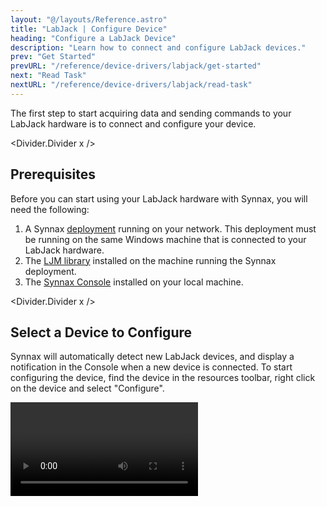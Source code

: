 ```yaml
---
layout: "@/layouts/Reference.astro"
title: "LabJack | Configure Device"
heading: "Configure a LabJack Device"
description: "Learn how to connect and configure LabJack devices."
prev: "Get Started"
prevURL: "/reference/device-drivers/labjack/get-started"
next: "Read Task"
nextURL: "/reference/device-drivers/labjack/read-task"
---
```




The first step to start acquiring data and sending commands to your LabJack hardware is
to connect and configure your device.

<Divider.Divider x />

## Prerequisites

Before you can start using your LabJack hardware with Synnax, you will need the
following:

1. A Synnax [deployment](/reference/core/quick-start) running on your network. This
   deployment must be running on the same Windows machine that is connected to your
   LabJack hardware.
2. The
   [LJM library](https://support.labjack.com/docs/ljm-software-installer-downloads-t4-t7-t8-digit)
   installed on the machine running the Synnax deployment.
3. The [Synnax Console](/reference/console/get-started) installed on your local machine.

<Divider.Divider x />

## <StepText level="h2" step={1}>Select a Device to Configure</StepText>

Synnax will automatically detect new LabJack devices, and display a notification in the
Console when a new device is connected. To start configuring the device, find the device
in the resources toolbar, right click on the device and select "Configure".

<Video client:only="react" id="device-drivers/labjack/configure-device/open" />

<Divider.Divider x />

## <StepText level="h2" step={2}>Name Your Device</StepText>

The first step in the configuration dialog will prompt you to name your device. This
name will be used to identify the device in Synnax.

<Image client:only="react" id="device-drivers/labjack/configure-device/name" />

<Divider.Divider x />

## <StepText level="h2" step={3}> Set the Device Identifier</StepText>

Next, you'll need to set a short device identifier. This identifier will prefix the
names of all of the channels on your device. Synnax will automatically suggest a few
identifiers, although you're welcome to create your own. We recommend keeping this as
short as possible, while still uniquely identifying the device.

<Image client:only="react" id="device-drivers/labjack/configure-device/identifier" />

<Divider.Divider x />

## <StepText level="h2" step={3}>Save the Configuration</StepText>

Once you're happy with the name and identifier, the last step is to save the
configuration by hitting the blue "Save" button in the bottom right corner.
